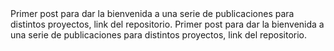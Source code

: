 <ProjectCard title="Repositorio" target="" link="https://cv-2020-1.github.io/welcome" bg="linear-gradient(to right, #D4145A 0%, #FBB03B 100%)">
Primer post para dar la bienvenida a una serie de publicaciones para distintos proyectos, link del repositorio.
</ProjectCard>

<ProjectCard title="Convolucion con P5" target="" link="https://cv-2020-1.github.io/convolution" bg="linear-gradient(to right, #17b948 0%, #a0eeb4 100%)">
Primer post para dar la bienvenida a una serie de publicaciones para distintos proyectos, link del repositorio.
</ProjectCard>